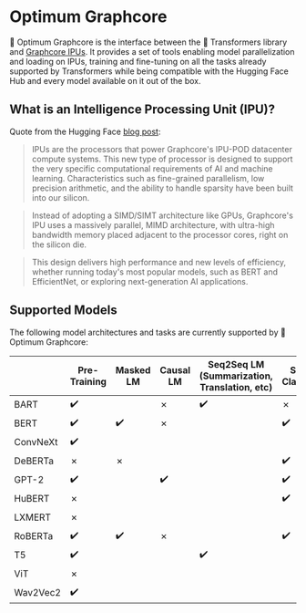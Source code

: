 <!---
Copyright 2022 The HuggingFace Team. All rights reserved.

Licensed under the Apache License, Version 2.0 (the "License");
you may not use this file except in compliance with the License.
You may obtain a copy of the License at

    http://www.apache.org/licenses/LICENSE-2.0

Unless required by applicable law or agreed to in writing, software
distributed under the License is distributed on an "AS IS" BASIS,
WITHOUT WARRANTIES OR CONDITIONS OF ANY KIND, either express or implied.
See the License for the specific language governing permissions and
limitations under the License.
-->


# Optimum Graphcore

🤗 Optimum Graphcore is the interface between the 🤗 Transformers library and [Graphcore IPUs](https://www.graphcore.ai/products/ipu). It provides a set of tools enabling model parallelization and loading on IPUs, training and fine-tuning on all the tasks already supported by Transformers while being compatible with the Hugging Face Hub and every model available on it out of the box.

## What is an Intelligence Processing Unit (IPU)?

Quote from the Hugging Face [blog post](https://huggingface.co/blog/graphcore#what-is-an-intelligence-processing-unit):

>IPUs are the processors that power Graphcore's IPU-POD datacenter compute systems. This new type of processor is designed to support the very specific computational requirements of AI and machine learning. Characteristics such as fine-grained parallelism, low precision arithmetic, and the ability to handle sparsity have been built into our silicon.

> Instead of adopting a SIMD/SIMT architecture like GPUs, Graphcore's IPU uses a massively parallel, MIMD architecture, with ultra-high bandwidth memory placed adjacent to the processor cores, right on the silicon die.

> This design delivers high performance and new levels of efficiency, whether running today's most popular models, such as BERT and EfficientNet, or exploring next-generation AI applications.

## Supported Models

The following model architectures and tasks are currently supported by 🤗 Optimum Graphcore:

|         | Pre-Training       | Masked LM          | Causal LM          | Seq2Seq LM (Summarization, Translation, etc) | Sequence Classification | Token Classification | Question Answering | Multiple Choice    | Image Classification |
|---------|--------------------|--------------------|--------------------|----------------------------------------------|-------------------------|----------------------|--------------------|--------------------|----------------------|
| BART    | :heavy_check_mark: |                    | ✗                  | :heavy_check_mark:                           | ✗                       |                      | ✗                  |                    |                      |
| BERT    | :heavy_check_mark: | :heavy_check_mark: | ✗                  |                                              | :heavy_check_mark:      | :heavy_check_mark:   | :heavy_check_mark: | :heavy_check_mark: |                      |
| ConvNeXt| :heavy_check_mark: |                    |                    |                                              |                         |                      |                    |                    | :heavy_check_mark:   |
| DeBERTa | ✗                  | ✗                  |                    |                                              | :heavy_check_mark:      | :heavy_check_mark:   | :heavy_check_mark: |                    |                      |
| GPT-2   | :heavy_check_mark: |                    | :heavy_check_mark: |                                              | :heavy_check_mark:      | :heavy_check_mark:   |                    |                    |                      |
| HuBERT  | ✗                  |                    |                    |                                              | :heavy_check_mark:      |                      |                    |                    |                      |
| LXMERT  | ✗                  |                    |                    |                                              |                         |                      | :heavy_check_mark: |                    |                      |
| RoBERTa | :heavy_check_mark: | :heavy_check_mark: | ✗                  |                                              | :heavy_check_mark:      | :heavy_check_mark:   | :heavy_check_mark: | :heavy_check_mark: |                      |
| T5      | :heavy_check_mark: |                    |                    | :heavy_check_mark:                           |                         |                      |                    |                    |                      |
| ViT     | ✗                  |                    |                    |                                              |                         |                      |                    |                    | :heavy_check_mark:   |
| Wav2Vec2| :heavy_check_mark: |                    |                    |                                              |                         |                      |                    |                    |                      |
